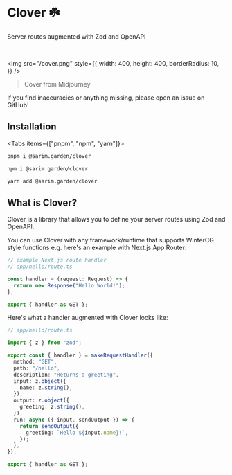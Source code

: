 
# Clover ☘️

Server routes augmented with Zod and OpenAPI

<br />

<img
  src="/cover.png"
  style={{
    width: 400,
    height: 400,
    borderRadius: 10,
  }}
/>

> Cover from Midjourney

<Callout type="warning" emoji="⚠️">
  If you find inaccuracies or anything missing, please open an issue on GitHub!
</Callout>

## Installation

<Tabs items={["pnpm", "npm", "yarn"]}>
  <Tab>

```bash
pnpm i @sarim.garden/clover
```

  </Tab>
  <Tab>

```bash
npm i @sarim.garden/clover
```

  </Tab>
  <Tab>

```bash
yarn add @sarim.garden/clover
```

  </Tab>
</Tabs>

## What is Clover?

Clover is a library that allows you to define your server routes using Zod and OpenAPI.

You can use Clover with any framework/runtime that supports WinterCG style functions e.g. here's an example with Next.js App Router:

```ts
// example Next.js route handler
// app/hello/route.ts

const handler = (request: Request) => {
  return new Response("Hello World!");
};

export { handler as GET };
```

Here's what a handler augmented with Clover looks like:

```ts
// app/hello/route.ts

import { z } from "zod";

export const { handler } = makeRequestHandler({
  method: "GET",
  path: "/hello",
  description: "Returns a greeting",
  input: z.object({
    name: z.string(),
  }),
  output: z.object({
    greeting: z.string(),
  }),
  run: async ({ input, sendOutput }) => {
    return sendOutput({
      greeting: `Hello ${input.name}!`,
    });
  },
});

export { handler as GET };
```
